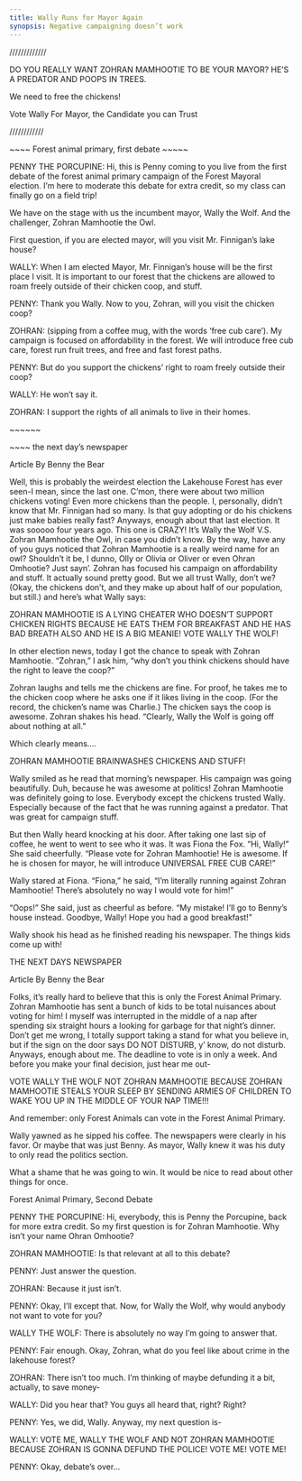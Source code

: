 ```yaml
---
title: Wally Runs for Mayor Again
synopsis: Negative campaigning doesn’t work
---
```


/////////////

DO YOU REALLY WANT ZOHRAN MAMHOOTIE TO BE YOUR MAYOR? HE’S A PREDATOR AND POOPS IN TREES.

We need to free the chickens!

Vote Wally For Mayor, the Candidate you can Trust

////////////

\~\~\~\~ Forest animal primary, first debate \~\~\~\~\~

PENNY THE PORCUPINE: Hi, this is Penny coming to you live from the first debate of the forest animal primary campaign of the Forest Mayoral election.  I’m here to moderate this debate for extra credit, so my class can finally go on a field trip!

We have on the stage with us the incumbent mayor, Wally the Wolf.  And the challenger, Zohran Mamhootie the Owl.

First question, if you are elected mayor, will you visit Mr. Finnigan’s lake house?

WALLY: When I am elected Mayor, Mr. Finnigan’s house will be the first place I visit. It is important to our forest that the chickens are allowed to roam freely outside of their chicken coop, and stuff.

PENNY: Thank you Wally.  Now to you, Zohran, will you visit the chicken coop?

ZOHRAN: (sipping from a coffee mug, with the words ‘free cub care’).  My campaign is focused on affordability in the forest.  We will introduce free cub care, forest run fruit trees, and free and fast forest paths.

PENNY: But do you support the chickens’ right to roam freely outside their coop?

WALLY: He won’t say it.

ZOHRAN: I support the rights of all animals to live in their homes.

\~\~\~\~\~\~

\~\~\~\~ the next day’s newspaper

Article By Benny the Bear

Well, this is probably the weirdest election the Lakehouse Forest has ever seen-I mean, since the last one. C’mon, there were about two million chickens voting! Even more chickens than the people. I, personally, didn’t know that Mr. Finnigan had so many. Is that guy adopting or do his chickens just make babies really fast? Anyways, enough about that last election. It was sooooo four years ago. This one is CRAZY! It’s Wally the Wolf V.S. Zohran Mamhootie the Owl, in case you didn’t know. By the way, have any of you guys noticed that Zohran Mamhootie is a really weird name for an owl? Shouldn’t it be, I dunno, Olly or Olivia or Oliver or even Ohran Omhootie? Just sayn’. Zohran has focused his campaign on affordability and stuff. It actually sound pretty good. But we all trust Wally, don’t we? (Okay, the chickens don’t, and they make up about half of our population, but still.) and here’s what Wally says:

ZOHRAN MAMHOOTIE IS A LYING CHEATER WHO DOESN’T SUPPORT CHICKEN RIGHTS BECAUSE HE EATS THEM FOR BREAKFAST AND HE HAS BAD BREATH ALSO AND HE IS A BIG MEANIE! VOTE WALLY THE WOLF!

In other election news, today I got the chance to speak with Zohran Mamhootie. “Zohran,” I ask him, “why don’t you think chickens should have the right to leave the coop?”

Zohran laughs and tells me the chickens are fine. For proof, he takes me to the chicken coop where he asks one if it likes living in the coop. (For the record, the chicken’s name was Charlie.) The chicken says the coop is awesome. Zohran shakes his head. “Clearly, Wally the Wolf is going off about nothing at all.”

Which clearly means….

ZOHRAN MAMHOOTIE BRAINWASHES CHICKENS AND STUFF!

Wally smiled as he read that morning’s newspaper. His campaign was going beautifully. Duh, because he was awesome at politics! Zohran Mamhootie was definitely going to lose. Everybody except the chickens trusted Wally. Especially because of the fact that he was running against a predator. That was great for campaign stuff.

But then Wally heard knocking at his door. After taking one last sip of coffee, he went to went to see who it was. It was Fiona the Fox. “Hi, Wally!” She said cheerfully. “Please vote for Zohran Mamhootie! He is awesome. If he is chosen for mayor, he will introduce UNIVERSAL FREE CUB CARE!”

Wally stared at Fiona. “Fiona,” he said, “I’m literally running against Zohran Mamhootie! There’s absolutely no way I would vote for him!”

“Oops!” She said, just as cheerful as before. “My mistake! I’ll go to Benny’s house instead. Goodbye, Wally! Hope you had a good breakfast!”

Wally shook his head as he finished reading his newspaper. The things kids come up with!

THE NEXT DAYS NEWSPAPER

Article By Benny the Bear

Folks, it’s really hard to believe that this is only the Forest Animal Primary. Zohran Mamhootie has sent a bunch of kids to be total nuisances about voting for him! I myself was interrupted in the middle of a nap after spending six straight hours a looking for garbage for that night’s dinner. Don’t get me wrong, I totally support taking a stand for what you believe in, but if the sign on the door says DO NOT DISTURB, y’ know, do not disturb. Anyways, enough about me. The deadline to vote is in only a week. And before you make your final decision, just hear me out-

VOTE WALLY THE WOLF NOT ZOHRAN MAMHOOTIE BECAUSE ZOHRAN MAMHOOTIE STEALS YOUR SLEEP BY SENDING ARMIES OF CHILDREN TO WAKE YOU UP IN THE MIDDLE OF YOUR NAP TIME!!!

And remember: only Forest Animals can vote in the Forest Animal Primary. 

Wally yawned as he sipped his coffee. The newspapers were clearly in his favor. Or maybe that was just Benny. As mayor, Wally knew it was his duty to only read the politics section. 

What a shame that he was going to win. It would be nice to read about other things for once. 

Forest Animal Primary, Second Debate 

PENNY THE PORCUPINE: Hi, everybody, this is Penny the Porcupine, back for more extra credit. So my first question is for Zohran Mamhootie. Why isn’t your name Ohran Omhootie? 

ZOHRAN MAMHOOTIE: Is that relevant at all to this debate? 

PENNY: Just answer the question. 

ZOHRAN: Because it just isn’t. 

PENNY: Okay, I’ll except that. Now, for Wally the Wolf, why would anybody not want to vote for you? 

WALLY THE WOLF: There is absolutely no way I’m going to answer that. 

PENNY: Fair enough. Okay, Zohran, what do you feel like about crime in the lakehouse forest? 

ZOHRAN: There isn’t too much. I’m thinking of maybe defunding it a bit, actually, to save money- 

WALLY: Did you hear that? You guys all heard that, right? Right? 

PENNY: Yes, we did, Wally. Anyway, my next question is- 

WALLY: VOTE ME, WALLY THE WOLF AND NOT ZOHRAN MAMHOOTIE BECAUSE ZOHRAN IS GONNA DEFUND THE POLICE! VOTE ME! VOTE ME! 

PENNY: Okay, debate’s over… 
